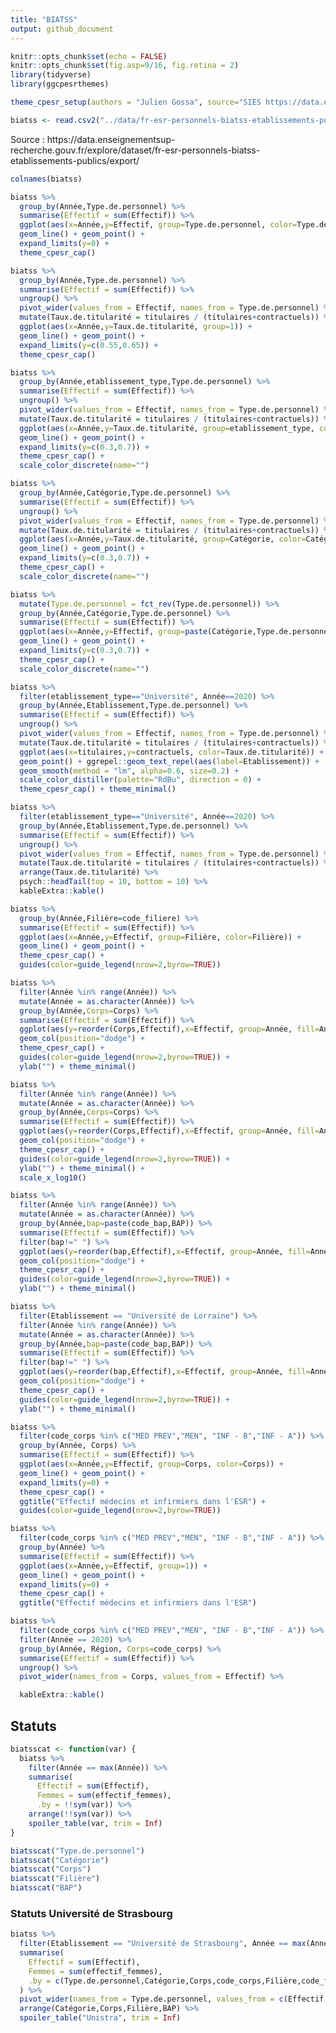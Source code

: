 ```yaml
---
title: "BIATSS"
output: github_document
---
```


```r
knitr::opts_chunk$set(echo = FALSE)
knitr::opts_chunk$set(fig.asp=9/16, fig.retina = 2)
library(tidyverse)
library(ggcpesrthemes)

theme_cpesr_setup(authors = "Julien Gossa", source="SIES https://data.enseignementsup-recherche.gouv.fr/explore/dataset/fr-esr-personnels-biatss-etablissements-publics/")

biatss <- read.csv2("../data/fr-esr-personnels-biatss-etablissements-publics.csv")
```

Source : https://data.enseignementsup-recherche.gouv.fr/explore/dataset/fr-esr-personnels-biatss-etablissements-publics/export/

```r
colnames(biatss)
```



```r
biatss %>%
  group_by(Année,Type.de.personnel) %>%
  summarise(Effectif = sum(Effectif)) %>%
  ggplot(aes(x=Année,y=Effectif, group=Type.de.personnel, color=Type.de.personnel)) +
  geom_line() + geom_point() +
  expand_limits(y=0) +
  theme_cpesr_cap()
```


```r
biatss %>%
  group_by(Année,Type.de.personnel) %>%
  summarise(Effectif = sum(Effectif)) %>%
  ungroup() %>%
  pivot_wider(values_from = Effectif, names_from = Type.de.personnel) %>%
  mutate(Taux.de.titularité = titulaires / (titulaires+contractuels)) %>%
  ggplot(aes(x=Année,y=Taux.de.titularité, group=1)) +
  geom_line() + geom_point() +
  expand_limits(y=c(0.55,0.65)) +
  theme_cpesr_cap()
```


```r
biatss %>%
  group_by(Année,etablissement_type,Type.de.personnel) %>%
  summarise(Effectif = sum(Effectif)) %>%
  ungroup() %>%
  pivot_wider(values_from = Effectif, names_from = Type.de.personnel) %>%
  mutate(Taux.de.titularité = titulaires / (titulaires+contractuels)) %>%
  ggplot(aes(x=Année,y=Taux.de.titularité, group=etablissement_type, color=etablissement_type)) +
  geom_line() + geom_point() +
  expand_limits(y=c(0.3,0.7)) +
  theme_cpesr_cap() +
  scale_color_discrete(name="")
```

```r
biatss %>%
  group_by(Année,Catégorie,Type.de.personnel) %>%
  summarise(Effectif = sum(Effectif)) %>%
  ungroup() %>%
  pivot_wider(values_from = Effectif, names_from = Type.de.personnel) %>%
  mutate(Taux.de.titularité = titulaires / (titulaires+contractuels)) %>%
  ggplot(aes(x=Année,y=Taux.de.titularité, group=Catégorie, color=Catégorie)) +
  geom_line() + geom_point() +
  expand_limits(y=c(0.3,0.7)) +
  theme_cpesr_cap() +
  scale_color_discrete(name="")
```


```r
biatss %>%
  mutate(Type.de.personnel = fct_rev(Type.de.personnel)) %>%
  group_by(Année,Catégorie,Type.de.personnel) %>%
  summarise(Effectif = sum(Effectif)) %>%
  ggplot(aes(x=Année,y=Effectif, group=paste(Catégorie,Type.de.personnel), color=Catégorie, shape=Type.de.personnel, linetype=Type.de.personnel)) +
  geom_line() + geom_point() +
  expand_limits(y=c(0.3,0.7)) +
  theme_cpesr_cap() +
  scale_color_discrete(name="")
```



```r
biatss %>%
  filter(etablissement_type=="Université", Année==2020) %>%
  group_by(Année,Etablissement,Type.de.personnel) %>%
  summarise(Effectif = sum(Effectif)) %>%
  ungroup() %>%
  pivot_wider(values_from = Effectif, names_from = Type.de.personnel) %>%
  mutate(Taux.de.titularité = titulaires / (titulaires+contractuels)) %>%
  ggplot(aes(x=titulaires,y=contractuels, color=Taux.de.titularité)) +
  geom_point() + ggrepel::geom_text_repel(aes(label=Etablissement)) +
  geom_smooth(method = "lm", alpha=0.6, size=0.2) +
  scale_color_distiller(palette="RdBu", direction = 0) +
  theme_cpesr_cap() + theme_minimal()
```

```r
biatss %>%
  filter(etablissement_type=="Université", Année==2020) %>%
  group_by(Année,Etablissement,Type.de.personnel) %>%
  summarise(Effectif = sum(Effectif)) %>%
  ungroup() %>%
  pivot_wider(values_from = Effectif, names_from = Type.de.personnel) %>%
  mutate(Taux.de.titularité = titulaires / (titulaires+contractuels)) %>%
  arrange(Taux.de.titularité) %>%
  psych::headTail(top = 10, bottom = 10) %>%
  kableExtra::kable()
```


```r
biatss %>%
  group_by(Année,Filière=code_filiere) %>%
  summarise(Effectif = sum(Effectif)) %>%
  ggplot(aes(x=Année,y=Effectif, group=Filière, color=Filière)) +
  geom_line() + geom_point() +
  theme_cpesr_cap() +
  guides(color=guide_legend(nrow=2,byrow=TRUE))
```

```r
biatss %>%
  filter(Année %in% range(Année)) %>%
  mutate(Année = as.character(Année)) %>%
  group_by(Année,Corps=Corps) %>%
  summarise(Effectif = sum(Effectif)) %>%
  ggplot(aes(y=reorder(Corps,Effectif),x=Effectif, group=Année, fill=Année)) +
  geom_col(position="dodge") +
  theme_cpesr_cap() +
  guides(color=guide_legend(nrow=2,byrow=TRUE)) +
  ylab("") + theme_minimal()
```

```r
biatss %>%
  filter(Année %in% range(Année)) %>%
  mutate(Année = as.character(Année)) %>%
  group_by(Année,Corps=Corps) %>%
  summarise(Effectif = sum(Effectif)) %>%
  ggplot(aes(y=reorder(Corps,Effectif),x=Effectif, group=Année, fill=Année)) +
  geom_col(position="dodge") +
  theme_cpesr_cap() +
  guides(color=guide_legend(nrow=2,byrow=TRUE)) +
  ylab("") + theme_minimal() +
  scale_x_log10()
```


```r
biatss %>%
  filter(Année %in% range(Année)) %>%
  mutate(Année = as.character(Année)) %>%
  group_by(Année,bap=paste(code_bap,BAP)) %>%
  summarise(Effectif = sum(Effectif)) %>%
  filter(bap!=" ") %>%
  ggplot(aes(y=reorder(bap,Effectif),x=Effectif, group=Année, fill=Année)) +
  geom_col(position="dodge") +
  theme_cpesr_cap() +
  guides(color=guide_legend(nrow=2,byrow=TRUE)) +
  ylab("") + theme_minimal()
```


```r
biatss %>%
  filter(Etablissement == "Université de Lorraine") %>%
  filter(Année %in% range(Année)) %>%
  mutate(Année = as.character(Année)) %>%
  group_by(Année,bap=paste(code_bap,BAP)) %>%
  summarise(Effectif = sum(Effectif)) %>%
  filter(bap!=" ") %>%
  ggplot(aes(y=reorder(bap,Effectif),x=Effectif, group=Année, fill=Année)) +
  geom_col(position="dodge") +
  theme_cpesr_cap() +
  guides(color=guide_legend(nrow=2,byrow=TRUE)) +
  ylab("") + theme_minimal()
```




```r
biatss %>%
  filter(code_corps %in% c("MED PREV","MEN", "INF - B","INF - A")) %>%
  group_by(Année, Corps) %>%
  summarise(Effectif = sum(Effectif)) %>%
  ggplot(aes(x=Année,y=Effectif, group=Corps, color=Corps)) +
  geom_line() + geom_point() +
  expand_limits(y=0) +
  theme_cpesr_cap() +
  ggtitle("Effectif médecins et infirmiers dans l'ESR") +
  guides(color=guide_legend(nrow=2,byrow=TRUE))

```



```r
biatss %>%
  filter(code_corps %in% c("MED PREV","MEN", "INF - B","INF - A")) %>%
  group_by(Année) %>%
  summarise(Effectif = sum(Effectif)) %>%
  ggplot(aes(x=Année,y=Effectif, group=1)) +
  geom_line() + geom_point() +
  expand_limits(y=0) +
  theme_cpesr_cap() +
  ggtitle("Effectif médecins et infirmiers dans l'ESR")
```


```r
biatss %>%
  filter(code_corps %in% c("MED PREV","MEN", "INF - B","INF - A")) %>%
  filter(Année == 2020) %>%
  group_by(Année, Région, Corps=code_corps) %>%
  summarise(Effectif = sum(Effectif)) %>%
  ungroup() %>%
  pivot_wider(names_from = Corps, values_from = Effectif) %>%

  kableExtra::kable()
```

## Statuts

```r
biatsscat <- function(var) {
  biatss %>%
    filter(Année == max(Année)) %>%
    summarise(
      Effectif = sum(Effectif),
      Femmes = sum(effectif_femmes),
      .by = !!sym(var)) %>%
    arrange(!!sym(var)) %>%
    spoiler_table(var, trim = Inf)
}

biatsscat("Type.de.personnel")
biatsscat("Catégorie")
biatsscat("Corps")
biatsscat("Filière")
biatsscat("BAP")
```

### Statuts Université de Strasbourg

```r
biatss %>%
  filter(Etablissement == "Université de Strasbourg", Année == max(Année)) %>%
  summarise(
    Effectif = sum(Effectif),
    Femmes = sum(effectif_femmes),
    .by = c(Type.de.personnel,Catégorie,Corps,code_corps,Filière,code_filiere,BAP,code_bap)
  ) %>%
  pivot_wider(names_from = Type.de.personnel, values_from = c(Effectif,Femmes)) %>%
  arrange(Catégorie,Corps,Filière,BAP) %>%
  spoiler_table("Unistra", trim = Inf)
```
